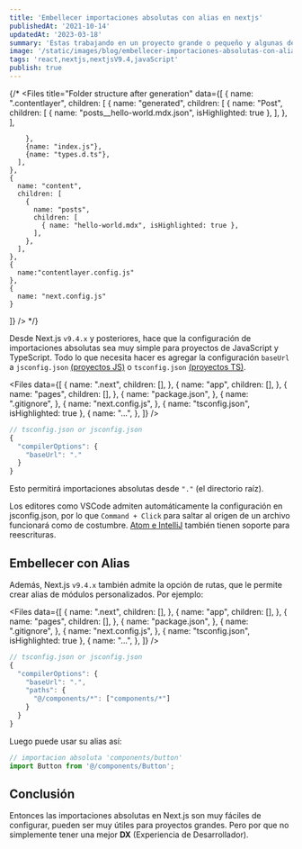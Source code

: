 ```yaml
---
title: 'Embellecer importaciones absolutas con alias en nextjs'
publishedAt: '2021-10-14'
updatedAt: '2023-03-18'
summary: 'Estas trabajando en un proyecto grande o pequeño y algunas de sus declaraciones de importación se ven algo asi import Component from "../../../Component"'
image: '/static/images/blog/embellecer-importaciones-absolutas-con-alias-en-nextjs/alias-01.png'
tags: 'react,nextjs,nextjsV9.4,javaScript'
publish: true
---
```


{/* <Files
  title="Folder structure after generation"
  data={[
    {
      name: ".contentlayer",
      children: [
        {
          name: "generated",
          children: [
            {
              name: "Post",
              children: [
                { name: "posts__hello-world.mdx.json", isHighlighted: true },
              ],
            },
          ],

        },
        {name: "index.js"},
        {name: "types.d.ts"},
      ],
    },
    {
      name: "content",
      children: [
        {
          name: "posts",
          children: [
            { name: "hello-world.mdx", isHighlighted: true },
          ],
        },
      ],
    },
    {
      name:"contentlayer.config.js"
    },
    {
      name: "next.config.js"
    }

]}
/> */}

Desde Next.js `v9.4.x` y posteriores, hace que la configuración de importaciones absolutas sea muy simple para proyectos de JavaScript y TypeScript.
Todo lo que necesita hacer es agregar la configuración `baseUrl` a `jsconfig.json` [(proyectos JS)](https://code.visualstudio.com/docs/languages/jsconfig#_jsconfig-options) o `tsconfig.json` [(proyectos TS)](https://www.typescriptlang.org/docs/handbook/module-resolution.html#base-url).

<Files
  data={[
    {
      name: ".next",
      children: [],
    },
    {
      name: "app",
      children: [],
    },
    {
      name: "pages",
      children: [],
    },
    {
      name: "package.json",
    },
    {
      name: ".gitignore",
    },
    {
      name: "next.config.js",
    },
    { name: "tsconfig.json", isHighlighted: true },
    {
      name: "...",
    },
]}
/>

```js
// tsconfig.json or jsconfig.json
{
  "compilerOptions": {
    "baseUrl": "."
  }
}
```

Esto permitirá importaciones absolutas desde `"."` (el directorio raíz).

Los editores como VSCode admiten automáticamente la configuración en jsconfig.json, por lo que `Command + Click` para saltar al origen de un archivo funcionará como de costumbre.
[Atom e IntelliJ](https://github.com/tleunen/babel-plugin-module-resolver#editors-autocompletion) también tienen soporte para reescrituras.

## Embellecer con Alias

Además, Next.js `v9.4.x` también admite la opción de rutas, que le permite crear alias de módulos personalizados.
Por ejemplo:


<Files
  data={[
    {
      name: ".next",
      children: [],
    },
    {
      name: "app",
      children: [],
    },
    {
      name: "pages",
      children: [],
    },
    {
      name: "package.json",
    },
    {
      name: ".gitignore",
    },
    {
      name: "next.config.js",
    },
    { name: "tsconfig.json", isHighlighted: true },
    {
      name: "...",
    },
]}
/>

```js
// tsconfig.json or jsconfig.json
{
  "compilerOptions": {
    "baseUrl": ".",
    "paths": {
      "@/components/*": ["components/*"]
    }
  }
}
```

Luego puede usar su alias así:

```jsx
// importacion absoluta 'components/button'
import Button from '@/components/Button';
```

## Conclusión

Entonces las importaciones absolutas en Next.js son muy fáciles de configurar, pueden ser muy útiles para proyectos grandes.
Pero por que no simplemente tener una mejor **DX** (Experiencia de Desarrollador).
